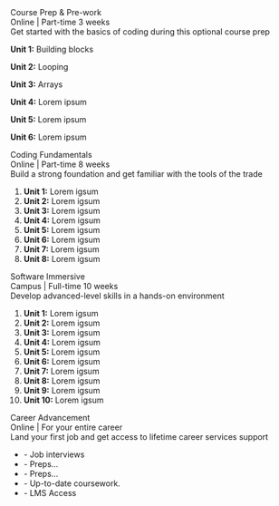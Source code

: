 
<Meta title="Phase List" />

<Canvas>
  <Story name="Phase List">
    <div className="phase-list">
      <div className="phase-list__item">
        <div className="phase-list__item_icon">
          <Icon name="walking" className="block h-6 w-6" aria-hidden="true" />
        </div>
        <div className="phase-list__title">Course Prep & Pre-work</div>
        <div className="phase-list__subtitle">Online | Part-time 3 weeks</div>
        <div className="phase-list__text">
          Get started with the basics of coding during this optional course prep
        </div>
        <p>
          <strong>Unit 1:</strong> Building blocks
        </p>
        <p>
          <strong>Unit 2:</strong> Looping
        </p>
        <p>
          <strong>Unit 3:</strong> Arrays
        </p>
        <p>
          <strong>Unit 4:</strong> Lorem ipsum
        </p>
        <p>
          <strong>Unit 5:</strong> Lorem ipsum
        </p>
        <p>
          <strong>Unit 6:</strong> Lorem ipsum
        </p>
      </div>
      <div className="phase-list__item phase-list__item_blue">
        <div className="phase-list__item_icon">
          <Icon name="walking" className="block h-6 w-6" aria-hidden="true" />
        </div>
        <div className="phase-list__title">Coding Fundamentals</div>
        <div className="phase-list__subtitle">Online | Part-time 8 weeks</div>
        <div className="phase-list__text">
          Build a strong foundation and get familiar with the tools of the trade
        </div>
        <ol>
          <li>
            <strong>Unit 1:</strong> Lorem igsum
          </li>
          <li>
            <strong>Unit 2:</strong> Lorem igsum
          </li>
          <li>
            <strong>Unit 3:</strong> Lorem igsum
          </li>
          <li>
            <strong>Unit 4:</strong> Lorem igsum
          </li>
          <li>
            <strong>Unit 5:</strong> Lorem igsum
          </li>
          <li>
            <strong>Unit 6:</strong> Lorem igsum
          </li>
          <li>
            <strong>Unit 7:</strong> Lorem igsum
          </li>
          <li>
            <strong>Unit 8:</strong> Lorem igsum
          </li>
        </ol>
      </div>
      <div className="phase-list__item phase-list__item_blue">
        <div className="phase-list__item_icon">
          <Icon name="walking" className="block h-6 w-6" aria-hidden="true" />
        </div>
        <div className="phase-list__title">Software Immersive</div>
        <div className="phase-list__subtitle">Campus | Full-time 10 weeks</div>
        <div className="phase-list__text">
          Develop advanced-level skills in a hands-on environment
        </div>
        <ol>
          <li>
            <strong>Unit 1:</strong> Lorem igsum
          </li>
          <li>
            <strong>Unit 2:</strong> Lorem igsum
          </li>
          <li>
            <strong>Unit 3:</strong> Lorem igsum
          </li>
          <li>
            <strong>Unit 4:</strong> Lorem igsum
          </li>
          <li>
            <strong>Unit 5:</strong> Lorem igsum
          </li>
          <li>
            <strong>Unit 6:</strong> Lorem igsum
          </li>
          <li>
            <strong>Unit 7:</strong> Lorem igsum
          </li>
          <li>
            <strong>Unit 8:</strong> Lorem igsum
          </li>
          <li>
            <strong>Unit 9:</strong> Lorem igsum
          </li>
          <li>
            <strong>Unit 10:</strong> Lorem igsum
          </li>
        </ol>
      </div>
      <div className="phase-list__item">
        <div className="phase-list__item_icon">
          <Icon name="walking" className="block h-6 w-6" aria-hidden="true" />
        </div>
        <div className="phase-list__title">Career Advancement</div>
        <div className="phase-list__subtitle">Online | For your entire career</div>
        <div className="phase-list__text">
          Land your first job and get access to lifetime career services support
        </div>
        <ul>
          <li>- Job interviews</li>
          <li>- Preps...</li>
          <li>- Preps...</li>
          <li>- Up-to-date coursework.</li>
          <li>- LMS Access</li>
        </ul>
      </div>
    </div>
  </Story>
</Canvas>
